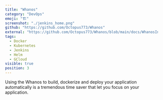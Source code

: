 ```yaml
---
title: "Whanos"
category: "DevOps"
emoji: "🏗️"
screenshot: "./jenkins_home.png"
github: "https://github.com/Octopus773/Whanos"
external: "https://github.com/Octopus773/Whanos/blob/main/docs/WhanosInstall.md"
tags:
  - Docker
  - Kubernetes
  - Jenkins
  - Helm
  - GCloud
visible: true
position: 3
---
```


Using the Whanos to build, dockerize and deploy your application automatically is a tremendous time saver that let you focus on your application.